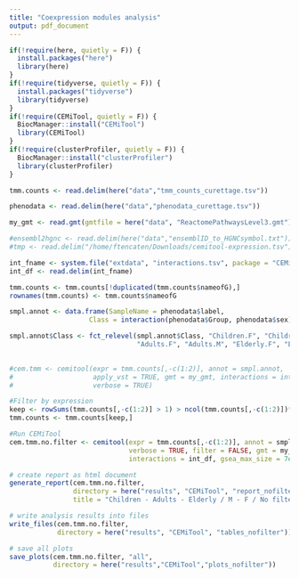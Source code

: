 ```yaml
---
title: "Coexpression modules analysis"
output: pdf_document
---
```


```r
if(!require(here, quietly = F)) {
  install.packages("here")
  library(here)
}
if(!require(tidyverse, quietly = F)) {
  install.packages("tidyverse")
  library(tidyverse)
}
if(!require(CEMiTool, quietly = F)) {
  BiocManager::install("CEMiTool")
  library(CEMiTool)
}
if(!require(clusterProfiler, quietly = F)) {
  BiocManager::install("clusterProfiler")
  library(clusterProfiler)
}
```

```r
tmm.counts <- read.delim(here("data","tmm_counts_curettage.tsv"))

phenodata <- read.delim(here("data","phenodata_curettage.tsv"))

my_gmt <- read.gmt(gmtfile = here("data", "ReactomePathwaysLevel3.gmt"))

#ensembl2hgnc <- read.delim(here("data","ensemblID_to_HGNCsymbol.txt"))
#tmp <- read.delim("/home/ftencaten/Downloads/cemitool-expression.tsv")

int_fname <- system.file("extdata", "interactions.tsv", package = "CEMiTool")
int_df <- read.delim(int_fname)
```

```r
tmm.counts <- tmm.counts[!duplicated(tmm.counts$nameofG),]
rownames(tmm.counts) <- tmm.counts$nameofG

smpl.annot <- data.frame(SampleName = phenodata$label, 
                    Class = interaction(phenodata$Group, phenodata$sex))

smpl.annot$Class <- fct_relevel(smpl.annot$Class, "Children.F", "Children.M", 
                                "Adults.F", "Adults.M", "Elderly.F", "Elderly.M")
 
```

```r
#cem.tmm <- cemitool(expr = tmm.counts[,-c(1:2)], annot = smpl.annot,
#                    apply_vst = TRUE, gmt = my_gmt, interactions = int_df, 
#                    verbose = TRUE)

#Filter by expression
keep <- rowSums(tmm.counts[,-c(1:2)] > 1) > ncol(tmm.counts[,-c(1:2)])*0.5
tmm.counts <- tmm.counts[keep,]

#Run CEMiTool
cem.tmm.no.filter <- cemitool(expr = tmm.counts[,-c(1:2)], annot = smpl.annot, 
                              verbose = TRUE, filter = FALSE, gmt = my_gmt, 
                              interactions = int_df, gsea_max_size = 7e3)

# create report as html document
generate_report(cem.tmm.no.filter, 
                directory = here("results", "CEMiTool", "report_nofilter"),
                title = "Children - Adults - Elderly / M - F / No filter")

# write analysis results into files
write_files(cem.tmm.no.filter, 
            directory = here("results", "CEMiTool", "tables_nofilter"))

# save all plots
save_plots(cem.tmm.no.filter, "all", 
           directory = here("results","CEMiTool","plots_nofilter"))

```

